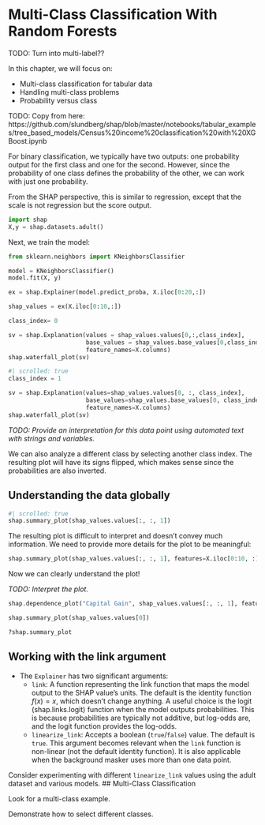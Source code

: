 # Multi-Class Classification With Random Forests {#multiclass}

TODO: Turn into multi-label??

In this chapter, we will focus on:

- Multi-class classification for tabular data
- Handling multi-class problems
- Probability versus class

TODO: Copy from here: https://github.com/slundberg/shap/blob/master/notebooks/tabular_examples/tree_based_models/Census%20income%20classification%20with%20XGBoost.ipynb

For binary classification, we typically have two outputs: one probability output for the first class and one for the second.
However, since the probability of one class defines the probability of the other, we can work with just one probability.

From the SHAP perspective, this is similar to regression, except that the scale is not regression but the score output.

```python
import shap
X,y = shap.datasets.adult()
```

Next, we train the model:

```python
from sklearn.neighbors import KNeighborsClassifier

model = KNeighborsClassifier()
model.fit(X, y)
```

```python
ex = shap.Explainer(model.predict_proba, X.iloc[0:20,:])
```

```python
shap_values = ex(X.iloc[0:10,:])
```

```python
class_index= 0

sv = shap.Explanation(values = shap_values.values[0,:,class_index],
                      base_values = shap_values.base_values[0,class_index],
                      feature_names=X.columns)
shap.waterfall_plot(sv)
```
```python
#| scrolled: true
class_index = 1

sv = shap.Explanation(values=shap_values.values[0, :, class_index],
                      base_values=shap_values.base_values[0, class_index],
                      feature_names=X.columns)
shap.waterfall_plot(sv)
```

_TODO: Provide an interpretation for this data point using automated text with strings and variables._

We can also analyze a different class by selecting another class index.
The resulting plot will have its signs flipped, which makes sense since the probabilities are also inverted.

## Understanding the data globally

```python
#| scrolled: true
shap.summary_plot(shap_values.values[:, :, 1])
```

The resulting plot is difficult to interpret and doesn't convey much information.
We need to provide more details for the plot to be meaningful:

```python
shap.summary_plot(shap_values.values[:, :, 1], features=X.iloc[0:10, :])
```

Now we can clearly understand the plot!

_TODO: Interpret the plot._

```python
shap.dependence_plot("Capital Gain", shap_values.values[:, :, 1], features=X.iloc[0:10, :])
```

```python
shap.summary_plot(shap_values.values[0])
```

```python
?shap.summary_plot
```

## Working with the link argument
- The `Explainer` has two significant arguments:
  - `link`: A function representing the link function that maps the model output to the SHAP value's units. The default is the identity function $f(x)=x$, which doesn't change anything. A useful choice is the logit (shap.links.logit) function when the model outputs probabilities. This is because probabilities are typically not additive, but log-odds are, and the logit function provides the log-odds.
  - `linearize_link`: Accepts a boolean (`true`/`false`) value. The default is `true`. This argument becomes relevant when the `link` function is non-linear (not the default identity function). It is also applicable when the background masker uses more than one data point.

Consider experimenting with different `linearize_link` values using the adult dataset and various models.
## Multi-Class Classification

Look for a multi-class example.

Demonstrate how to select different classes.
